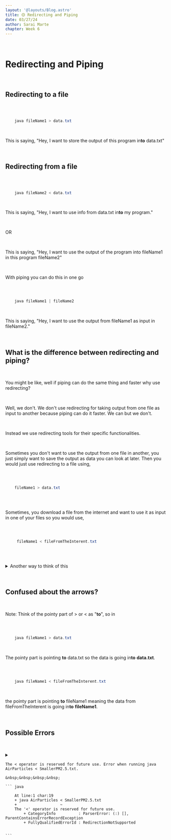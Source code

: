 ```yaml
---
layout: '@layouts/Blog.astro'
title: 🟡 Redirecting and Piping
date: 03/27/24
author: Sarai Marte
chapter: Week 6
---
```



<span style="font-family: var(--primaryFont);">

&nbsp;&nbsp;&nbsp;&nbsp;

# Redirecting and Piping

&nbsp;&nbsp;&nbsp;&nbsp;

## Redirecting to a file

&nbsp;&nbsp;&nbsp;&nbsp;

```java 

    java fileName1 > data.txt


```
&nbsp;&nbsp;&nbsp;&nbsp;

This is saying, "Hey, I want to store the output of this program in**to** data.txt"

&nbsp;&nbsp;&nbsp;&nbsp;

## Redirecting from a file

&nbsp;&nbsp;&nbsp;&nbsp;

```java 

    java fileName2 < data.txt


```
&nbsp;&nbsp;&nbsp;&nbsp;

This is saying, "Hey, I want to use info from data.txt in**to** my program."

&nbsp;&nbsp;&nbsp;&nbsp;

OR

&nbsp;&nbsp;&nbsp;&nbsp;

This is saying, "Hey, I want to use the output of the program into fileName1 in this program
fileName2"

&nbsp;&nbsp;&nbsp;&nbsp;

With piping you can do this in one go

&nbsp;&nbsp;&nbsp;&nbsp;

```java 

    java fileName1 | fileName2


```

&nbsp;&nbsp;&nbsp;&nbsp;

This is saying, "Hey, I want to use the output from fileName1 as input in fileName2."

&nbsp;&nbsp;&nbsp;&nbsp;

## What is the difference between redirecting and piping?

&nbsp;&nbsp;&nbsp;&nbsp;

You might be like, well if piping can do the same thing and faster why use redirecting?

&nbsp;&nbsp;&nbsp;&nbsp;

Well, we don't. We don't use redirecting for taking output from one file as input to another
because piping can do it faster. We can but we don't.

&nbsp;&nbsp;&nbsp;&nbsp;

Instead we use redirecting tools for their specific functionalities.

&nbsp;&nbsp;&nbsp;&nbsp;

Sometimes you don't want to use the output from one file in another, you just simply want to
save the output as data you can look at later. Then you would just use redirecting to a file using,

&nbsp;&nbsp;&nbsp;&nbsp;

```java

    fileName1 > data.txt
     
```
&nbsp;&nbsp;&nbsp;&nbsp;

Sometimes, you download a file from the internet and want to use it as input in one of your files
so you would use,

&nbsp;&nbsp;&nbsp;&nbsp;

```java

     fileName1 < fileFromTheInterent.txt
     
```

&nbsp;&nbsp;&nbsp;&nbsp;


<details>

  <summary>Another way to think of this </summary>

    &nbsp;&nbsp;&nbsp;&nbsp;

    Step 1: We can take an output from file1 and save it in a text file called output.txt.

    &nbsp;&nbsp;&nbsp;&nbsp;

    Step2: Later we can take that same output.txt file and use it's output as input for another program in file2.

    &nbsp;&nbsp;&nbsp;&nbsp;

    But we can do this in one go with piping.

    &nbsp;&nbsp;&nbsp;&nbsp;

    Step1: Piping takes the output of file1 straight as the input for file2.

    &nbsp;&nbsp;&nbsp;&nbsp;

    Meaning that with piping we don't have to do 2 steps like we did in redirecting but only one step for when we want to use the output of one file in another.

    &nbsp;&nbsp;&nbsp;&nbsp;

    So, piping only exists for that case scenario but redirecting can also be used to do the same
    thing, it will just take an extra step.

    &nbsp;&nbsp;&nbsp;&nbsp;

    However, redirecting doesn't just exist to take output from one file to another. They also exist to
    do each individual part by itself.

    &nbsp;&nbsp;&nbsp;&nbsp;

    Sometimes you don't want to use the output from one file in another, you just simply want to
    save the output as data you can look at later. Then you would just use redirecting to a file using,
    java fileName1 > data.txt.

    &nbsp;&nbsp;&nbsp;&nbsp;

    Sometimes, you download a file from the internet and want to use it as input in one of your files
    so you would use,
    java fileName1 < fileFromTheInterent.txt

    &nbsp;&nbsp;&nbsp;&nbsp;

</details>

&nbsp;&nbsp;&nbsp;&nbsp;

## Confused about the arrows?

&nbsp;&nbsp;&nbsp;&nbsp;

Note: Think of the pointy part of > or < as "**to**", so in  

&nbsp;&nbsp;&nbsp;&nbsp;

```java 

    java fileName1 > data.txt


 ```

&nbsp;&nbsp;&nbsp;&nbsp;

The pointy part is pointing **to** data.txt so the data is going in**to** **data.txt**.

&nbsp;&nbsp;&nbsp;&nbsp;

```java 

    java fileName1 < fileFromTheInterent.txt


 ```

&nbsp;&nbsp;&nbsp;&nbsp;

the pointy part is pointing **to** fileName1 meaning the data from fileFromTheInterent is going in**to**
**fileName1**.

&nbsp;&nbsp;&nbsp;&nbsp;

## Possible Errors

&nbsp;&nbsp;&nbsp;&nbsp;

<details>

  <summary>
  
    The < operator is reserved for future use. Error when running java AirParticles < SmallerPM2.5.txt.

    &nbsp;&nbsp;&nbsp;&nbsp;

    ``` java

        At line:1 char:19
        + java AirParticles < SmallerPM2.5.txt
        +                   ~
        The '<' operator is reserved for future use.
            + CategoryInfo          : ParserError: (:) [], ParentContainsErrorRecordException
            + FullyQualifiedErrorId : RedirectionNotSupported


    ```
   </summary>
  
    &nbsp;&nbsp;&nbsp;&nbsp;

    You are getting this error probably because you are using VS Code's Terminal. 
    
    &nbsp;&nbsp;&nbsp;&nbsp;

    Fact: VSCodes Terminal runs on powershell. 

    &nbsp;&nbsp;&nbsp;&nbsp;

    And Powershell does not support ```java java AirParticles < SmallerPM2.5.txt ``` so you have to use the command prompt.

    &nbsp;&nbsp;&nbsp;&nbsp;

    Next to where it says "powershell" in the right corner of the terminal near the 'x' there should be a plus sign and a drop down arrow. Click on the drop down arrow and click "Command Prompt" should be the third option from the top. Now run the same line and it should work,

    &nbsp;&nbsp;&nbsp;&nbsp;

    If you're on apple you wouldn't get this error because apple uses zsh (z-shell) not powershell.

    Here is a video if you can't figure it out.

    &nbsp;&nbsp;&nbsp;&nbsp;

    <div style="width:100%;height:0;padding-bottom:56%;position:relative;"><iframe width="100%" height="100%" style="position:absolute" allowFullScreen src="https://www.youtube.com/embed/3ZfEa2D-SYI?si=0XxHaFN5B1K_-fy1" title="YouTube video player" frameborder="0" allow="accelerometer; autoplay; clipboard-write; encrypted-media; gyroscope; picture-in-picture; web-share" referrerpolicy="strict-origin-when-cross-origin" ></iframe></div>

   &nbsp;&nbsp;&nbsp;&nbsp;
</details>


</span>